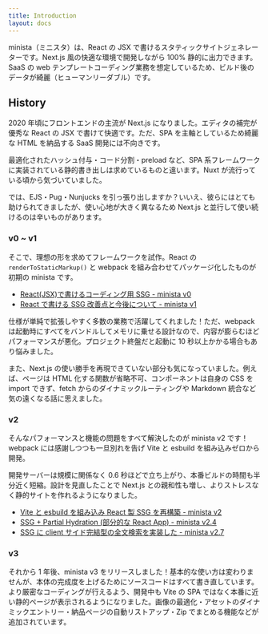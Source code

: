 ```yaml
---
title: Introduction
layout: docs
---
```



minista（ミニスタ）は、React の JSX で書けるスタティックサイトジェネレーターです。Next.js 風の快適な環境で開発しながら 100% 静的に出力できます。SaaS の web テンプレートコーディング業務を想定しているため、ビルド後のデータが綺麗（ヒューマンリーダブル）です。

## History

2020 年頃にフロントエンドの主流が Next.js になりました。エディタの補完が優秀な React の JSX で書けて快適です。ただ、SPA を主軸としているため綺麗な HTML を納品する SaaS 開発には不向きです。

最適化されたハッシュ付与・コード分割・preload など、SPA 系フレームワークに実装されている静的書き出しは求めているものと違います。Nuxt が流行っている頃から気づいていました。

では、EJS・Pug・Nunjucks を引っ張り出しますか？いいえ、彼らにはとても助けられてきましたが、使い心地が大きく異なるため Next.js と並行して使い続けるのは辛いものがあります。

### v0 ~ v1

そこで、理想の形を求めてフレームワークを試作。React の `renderToStaticMarkup()` と webpack を組み合わせてパッケージ化したものが初期の minista です。

- [React(JSX)で書けるコーディング用 SSG - minista v0](https://zenn.dev/qrac/articles/7537521afcd1bf)
- [React で書ける SSG 改善点と今後について - minista v1](https://zenn.dev/qrac/articles/a24de970148c7e)

<BlockLogoStage version={1} />

仕様が単純で拡張しやすく多数の業務で活躍してくれました！ただ、webpack は起動時にすべてをバンドルしてメモリに乗せる設計なので、内容が膨らむほどパフォーマンスが悪化。プロジェクト終盤だと起動に 10 秒以上かかる場合もあり悩みました。

また、Next.js の使い勝手を再現できていない部分も気になっていました。例えば、ページは HTML 化する関数が省略不可、コンポーネントは自身の CSS を import できず、fetch からのダイナミックルーティングや Markdown 統合など気の遠くなる話に思えました。

### v2

そんなパフォーマンスと機能の問題をすべて解決したのが minista v2 です！webpack には感謝しつつも一旦別れを告げ Vite と esbuild を組み込みゼロから開発。

<BlockPerformance />

開発サーバーは規模に関係なく 0.6 秒ほどで立ち上がり、本番ビルドの時間も半分近く短縮。設計を見直したことで Next.js との親和性も増し、よりストレスなく静的サイトを作れるようになりました。

- [Vite と esbuild を組み込み React 製 SSG を再構築 - minista v2](https://zenn.dev/qrac/articles/fbbbe7ccc3bdb1)
- [SSG + Partial Hydration (部分的な React App) - minista v2.4](https://zenn.dev/qrac/articles/b9c65c1c0be901)
- [SSG に client サイド完結型の全文検索を実装した - minista v2.7](https://zenn.dev/qrac/articles/653f7512b707ff)

### v3

<BlockLogoStage version={3} />

それから 1 年後、minista v3 をリリースしました！基本的な使い方は変わりませんが、本体の完成度を上げるためにソースコードはすべて書き直しています。より厳密なコーディングが行えるよう、開発中も Vite の SPA ではなく本番に近い静的ページが表示されるようになりました。画像の最適化・アセットのダイナミックエントリー・納品ページの自動リストアップ・Zip でまとめる機能などが追加されています。
